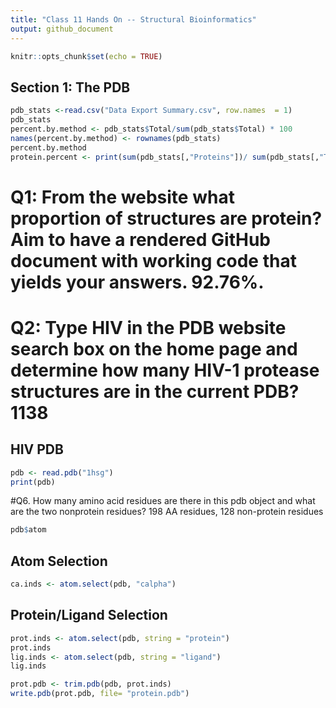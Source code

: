 ```yaml
---
title: "Class 11 Hands On -- Structural Bioinformatics"
output: github_document
---
```


```r
knitr::opts_chunk$set(echo = TRUE)
```

## Section 1: The PDB
```r
pdb_stats <-read.csv("Data Export Summary.csv", row.names  = 1)
pdb_stats
percent.by.method <- pdb_stats$Total/sum(pdb_stats$Total) * 100
names(percent.by.method) <- rownames(pdb_stats)
percent.by.method
protein.percent <- print(sum(pdb_stats[,"Proteins"])/ sum(pdb_stats[,"Total"]) * 100)

```

# Q1: From the website what proportion of structures are protein? Aim to have a rendered GitHub document with working code that yields your answers. 92.76%. 

# Q2: Type HIV in the PDB website search box on the home page and determine how many HIV-1 protease structures are in the current PDB? 1138


## HIV PDB

```r
pdb <- read.pdb("1hsg")
print(pdb)
```


#Q6. How many amino acid residues are there in this pdb object and what are the two nonprotein residues? 198 AA residues, 128 non-protein residues


```r
pdb$atom
```


## Atom Selection

```r
ca.inds <- atom.select(pdb, "calpha")

```
## Protein/Ligand Selection
```r
prot.inds <- atom.select(pdb, string = "protein")
prot.inds
lig.inds <- atom.select(pdb, string = "ligand")
lig.inds
```

```r
prot.pdb <- trim.pdb(pdb, prot.inds)
write.pdb(prot.pdb, file= "protein.pdb")

```

